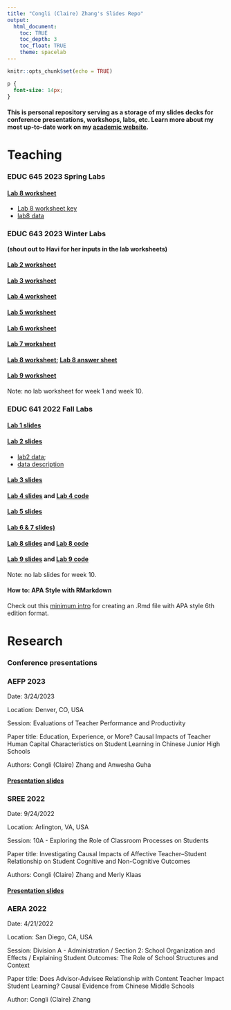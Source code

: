 ```yaml
---
title: "Congli (Claire) Zhang's Slides Repo"
output:
  html_document:
    toc: TRUE
    toc_depth: 3
    toc_float: TRUE
    theme: spacelab
---
```


```r
knitr::opts_chunk$set(echo = TRUE)

```

```css
p {
  font-size: 14px;
}
```


#### This is personal repository serving as a storage of my slides decks for conference presentations, workshops, labs, etc. Learn more about my most up-to-date work on my [academic website](http://congliclairezhang.com).

# Teaching

### EDUC 645 2023 Spring Labs 

#### [Lab 8 worksheet](./EDUC64523S/lab8.Rmd)
 - [Lab 8 worksheet key](./EDUC64523S/lab8_key.html)
 - [lab8 data](./EDUC64523S/popular.csv)

### EDUC 643 2023 Winter Labs 
**(shout out to Havi for her inputs in the lab worksheets)**

#### [Lab 2 worksheet](./EDUC64323W/Week2_lab.html)
#### [Lab 3 worksheet](./EDUC64323W/Week3_lab.html)
#### [Lab 4 worksheet](./EDUC64323W/Week4_lab.html)
#### [Lab 5 worksheet](./EDUC64323W/Week5_lab.html)
#### [Lab 6 worksheet](./EDUC64323W/Week6_lab.html)
#### [Lab 7 worksheet](./EDUC64323W/Week7_lab.html)
#### [Lab 8 worksheet](./EDUC64323W/Week8_lab.html); [Lab 8 answer sheet](./EDUC64323W/Week8_lab_answer.html)
#### [Lab 9 worksheet](./EDUC64323W/Week9_lab.html)

Note: no lab worksheet for week 1 and week 10.

### EDUC 641 2022 Fall Labs

#### [Lab 1 slides](./EDUC64122F/lab1.html)
#### [Lab 2 slides](./EDUC64122F/lab2.html)
 - [lab2 data](./EDUC64122F/ah_smoke.csv); 
 - [data description](./EDUC64122F/smoke.png)
 
#### [Lab 3 slides](./EDUC64122F/lab3.html)
#### [Lab 4 slides](./EDUC64122F/lab4.html) and [Lab 4 code](./EDUC64122F/code/lab4.R)
#### [Lab 5 slides](./EDUC64122F/lab5.html)
#### [Lab 6 & 7 slides)](./EDUC64122F/lab6.html)
#### [Lab 8 slides](./EDUC64122F/lab8.html) and [Lab 8 code](./EDUC64122F/code/lab8.R)
#### [Lab 9 slides](./EDUC64122F/lab9.html) and [Lab 9 code](./EDUC64122F/code/lab9.R)

Note: no lab slides for week 10.

#### How to: APA Style with RMarkdown

Check out this [minimum intro](./EDUC64323W/APA.html) for creating an .Rmd file with APA style 6th edition format.

# Research

### Conference presentations

### AEFP 2023

Date: 3/24/2023

Location: Denver, CO, USA

Session: Evaluations of Teacher Performance and Productivity

Paper title: Education, Experience, or More? Causal Impacts of Teacher Human Capital Characteristics on Student Learning in Chinese Junior High Schools

Authors: Congli (Claire) Zhang and Anwesha Guha

#### [Presentation slides](https://claireconglizhang.github.io/my-site/1_presentation/AEFP2023-char/char.html#1)

### SREE 2022

Date: 9/24/2022

Location: Arlington, VA, USA

Session: 10A - Exploring the Role of Classroom Processes on Students

Paper title: Investigating Causal Impacts of Affective Teacher–Student Relationship on Student Cognitive and Non-Cognitive Outcomes

Authors: Congli (Claire) Zhang and Merly Klaas

#### [Presentation slides](./SREE2022/sree2022.html)

### AERA 2022

Date: 4/21/2022

Location: San Diego, CA, USA

Session:  Division A - Administration / Section 2: School Organization and Effects / Explaining Student Outcomes: The Role of School Structures and Context

Paper title: Does Advisor-Advisee Relationship with Content Teacher Impact Student Learning? Causal Evidence from Chinese Middle Schools

Author: Congli (Claire) Zhang 


